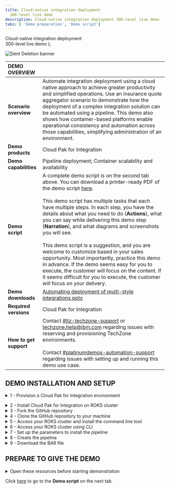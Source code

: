 ```yaml
---
title: Cloud-native integration deployment
  300-level live demo
description: Cloud-native integration deployment 300-level live demo
tabs: [ 'Demo preparation', 'Demo script']
---
```


  <span>
      Cloud-native integration deployment <br/> 300-level live demo
  </span> );

![Dent Deletion banner](./images/cloud-native-integration-300-prep-banner.jpg)

<span id="top"></span>

| DEMO OVERVIEW | |
| :---         | :--- |
| **Scenario overview** | Automate integration deployment using a cloud native approach to achieve greater productivity and simplified operations. Use an insurance quote aggregator scenario to demonstrate how the deployment of a complex integration solution can be automated using a pipeline. This demo also shows how container-based platforms enable operational consistency and automation across those capabilities, simplifying administration of an environment. |
| **Demo products** | Cloud Pak for Integration |
| **Demo capabilities** | Pipeline deployment; Container scalability and availability |
| **Demo script** | A complete demo script is on the second tab above. You can download a printer-ready PDF of the demo script <a href="https://ibm-garage-tsa.github.io/platinum-demos/ab9eb77c5f391c2d08c0082c613b28a6/300-Integration%20Cloud-native%20integration%20deployment.pdf" target="_blank" rel="noreferrer">here</a>. <br/><br/> This demo script has multiple tasks that each have multiple steps. In each step, you have the details about what you need to do (**Actions**), what you can say while delivering this demo step (**Narration**), and what diagrams and screenshots you will see.<br/><br/>This demo script is a suggestion, and you are welcome to customize based in your sales opportunity. Most importantly, practice this demo in advance. If the demo seems easy for you to execute, the customer will focus on the content. If it seems difficult for you to execute, the customer will focus on your delivery. |
| **Demo downloads** | <a href="./Automating deployment of multi-style integrations - slides and screenshots.pptx" target="_blank" rel="noreferrer">Automating deployment of multi-style integrations pptx</a> |
| **Required versions** | Cloud Pak for Integration |
| **How to get support** | Contact <a href="https://ibm-cloud.slack.com/archives/C0124J683GW" target="_blank" rel="noreferrer">#itz-techzone-support</a> or <a href="mailto:techzone.help@ibm.com">techzone.help@ibm.com</a> regarding issues with reserving and provisioning TechZone environments. <br/><br/> Contact <a href="https://ibm-cloud.slack.com/archives/C0216F39ACU" target="_blank" rel="noreferrer">#platinumdemos-automation-support</a> regarding issues with setting up and running this demo use case. |

## **DEMO INSTALLATION AND SETUP**

<details>

<summary>1 - Provision a Cloud Pak for Integration environment</summary>
<br/>

Install Cloud Pak for Integration, or provision a ROKS environment. To reserve your ROKS instance, follow these steps: <br/><br/>

1. To reserve a preinstalled Cloud Pak for Integration (CP4I) ROKS 4.6 cluster on Red Hat OpenShift, go <a href="https://techzone.ibm.com/my/reservations/create/611bf99bd21122001e42d3fc" target="_blank" rel="noreferrer">here</a> and complete the form. If you do not have a sales opportunity, select the purpose **Practice / Self-Education**.

<br/>

2. You will receive a confirmation email confirming the instance is provisioning.<br/>

<br/>

3. In approximately 30 minutes, you will receive a second email indicating the environment is provisioned. This email includes environment access information. <br/><br/>You are now ready to install Cloud Pak for Integration.<br/><img src="https://raw.githubusercontent.com/ibm-garage-tsa/platinum-demos/master/src/pages/300-integration-cloud-native-integration/images/prep-image1.3.png" width="800" /><br/>

If you have issues connecting to your instance, contact <a href="https://ibm-cloud.slack.com/archives/C0124J683GW" target="_blank" rel="noreferrer">#itz-techzone-support</a>.

<br/>

**[Go to top](#top)**

</details>

<span id="ROKSinstall"></span>

<details>

<summary>2 - Install Cloud Pak for Integration on ROKS cluster</summary>

<br/>

1. Click <a href="https://cloud.ibm.com/catalog/content/ibm-cp-integration-72f63273-f2f6-4e9c-8626-60fe798c57be-global" target="_blank" rel="noreferrer">here</a> to install Cloud Pak for Integration. This link takes you to an IBM Cloud page. Log in with your personal IBM credentials. <br/><br/>Confirm you are using the **ITZ** account using the box in the upper right-hand corner of the intallation configuration page.
<br/><br/><img src="https://raw.githubusercontent.com/ibm-garage-tsa/platinum-demos/master/src/pages/300-integration-cloud-native-integration/images/itz-account.png" width="800" />

<br/>

2. Ensure the product version is the latest version available (in the screenshot below, for example, 2021.4.1-0).
<br/><br/><img src="https://raw.githubusercontent.com/ibm-garage-tsa/platinum-demos/master/src/pages/300-integration-cloud-native-integration/images/cp4i-version.png" width="800" />

<br/>

3. Scroll down the page to the **Select your cluster** section. From the list, select the Redhat Openshift Cluster you just created (1). Click **Add project** (2).
<br/><br/><img src="https://raw.githubusercontent.com/ibm-garage-tsa/platinum-demos/master/src/pages/300-integration-cloud-native-integration/images/prepare-2-3.png" width="800" />

<br/>

4. Name the **Project** cp4i (1). Click **Add** (2).
<br/><br/><img src="https://raw.githubusercontent.com/ibm-garage-tsa/platinum-demos/master/src/pages/300-integration-cloud-native-integration/images/prepare-2-4.png" width="800" />

<br/>

5. Scroll down to the **Set the deployment values** section. Toggle the **Use an existing secret?** option to **no** and define a new password. The new password needs to be 32-characters, using only letters and numbers. You will need this password in step 12.<br/><InlineNotification><strong>NOTE</strong>: Currently, password validation is not enforced on this page. If you proceed with an invalid password you will be able to start the installation, but it will fail when you try to use it later. There is no way to recover from this error other than provisioning a new cluster.</InlineNotification><img src="https://raw.githubusercontent.com/ibm-garage-tsa/platinum-demos/master/src/pages/300-integration-cloud-native-integration/images/password.png" width="800" />

<br/>

6. Scroll down to **Parameters with default values**. Click the collapsible section to open them. First, we will select the appropriate parameter for this specific demo.

<br/>

| FIELD | ACTION |
| ------ | ------- |
| **cognitiveCarRepairDemo:** | Set to ‘false’ |
| **drivewayDentDeletionDemo:** | Set to ‘true’ |
| **eventEnabledInsuranceDemo:** | Set to ‘false’ |
| **mappingAssistDemo:** | Set to ‘false’ |
| **weatherChatbotDemo:** | Set to ‘false’ |

<br/>

<img src="https://raw.githubusercontent.com/ibm-garage-tsa/platinum-demos/master/src/pages/300-integration-cloud-native-integration/images/demo-prep-drivewayDentDeletionDemo.png" width="800" />

<br/>

7. Continue to change the default values parameters using the table below.<br/>If you do have an SMTP email server and accounts that you can use, you may sign up for a free <a href="https://mailtrap.io" target="_blank" rel="noreferrer">Mailtrap.io</a> account. Mailtrap.io is a free cloud service that mimics an SMTP server. It is used for development/demonstration purposes only.

<br/>

| FIELD | ACTION |
| ------ | ------- |
| **demoAPICMailServerHost:** (1)| If you’re using mailtrap, leave this smtp.mailtrap.io. |
| **demoAPICMailServerPort:** (2)| If you’re using mailtrap, leave this as 2525. |
| **demoAPICEmailAddress:** (3)| If you’re using mailtrap, you can use any email address.<br/>The dummy address ’apicadmin@example.com’ is recommended. If you’re using your own mail server, use an email address that you can receive and read. |
| **demoAPICMialServerUsername:** (4)| Set this to your SMTP mailtrap username. This is different from your mailtrap login username and can be found by using these [instructions](https://help.mailtrap.io/article/5-smtp-integration). |
| **demoAPICMailServerPassword:** (5)| Set this to your SMTP mailtrap password. This is different from your mailtrap login password and can be found by using these [instructions](https://help.mailtrap.io/article/5-smtp-integration). |

<br/>

<img src="https://raw.githubusercontent.com/ibm-garage-tsa/platinum-demos/master/src/pages/300-integration-cloud-native-integration/images/prep-image2.7.png" width="800" />

<br/>

8. Accept the license agreement and click **Install** to install Cloud Pak for Integration. The installation will take up to 90 minutes.
<br/><br/><img src="https://raw.githubusercontent.com/ibm-garage-tsa/platinum-demos/master/src/pages/300-integration-cloud-native-integration/images/license.png" width="500" />

<br/>

9. You can view the progress in the Schematics progress bar or check the details in view log.
<br/><br/><img src="https://raw.githubusercontent.com/ibm-garage-tsa/platinum-demos/master/src/pages/300-integration-cloud-native-integration/images/prep-image2.9.png" width="800" />

<br/>

10. When the status is **Active**, you will be able to access Cloud Pak for Integration Platform Navigator. Select **Offering Dashboard** on the upper right corner of the page.
<br/><br/><img src="https://raw.githubusercontent.com/ibm-garage-tsa/platinum-demos/master/src/pages/300-integration-cloud-native-integration/images/offering_dashboard.png" width="800" />

<br/>

11. On the log in page, select the authentication type **IBM provided credentials (admin only)**.
<br/><br/><img src="https://raw.githubusercontent.com/ibm-garage-tsa/platinum-demos/master/src/pages/300-integration-cloud-native-integration/images/authentication-types.png" width="800" />

<br/>

12. Log in using the admin userid and password you created in step 5.
<br/><br/><img src="https://raw.githubusercontent.com/ibm-garage-tsa/platinum-demos/master/src/pages/300-integration-cloud-native-integration/images/login.png" width="800" />

<br/>

13. Click **Integration instances**.
<br/><br/><img src="https://raw.githubusercontent.com/ibm-garage-tsa/platinum-demos/master/src/pages/300-integration-cloud-native-integration/images/integration-instances.png" width="800" />

<br/>

14. The parts of the Cloud Pak (API Connect, App Connect Designer, App Connect Dashboard and Asset Repository) will display here. Additional instances for any of the integration capabilities can be created by selecting **Create capability**.
<br/><br/><img src="https://raw.githubusercontent.com/ibm-garage-tsa/platinum-demos/master/src/pages/300-integration-cloud-native-integration/images/instances.png" width="800" />

<br/>

You have successfully completed cluster provisioning, installation of Cloud Pak for Integration, and deployment of API Connect and App Connect. You are ready to proceed.

<br/>

**[Go to top](#top)**

</details>

<details>

<summary>3 - Fork the GitHub repository</summary>
<br/>

This demo uses a Tekton pipeline to build images and deploy them for four App Connect integration servers and one MQ server. Now we need to fork the GitHub repository with the demo assets, including the script to create the pipeline.

<br/>

1. Open a browser and navigate to the <a href="https://github.com/IBM/cp4i-deployment-samples/" target="_blank" rel="noreferrer">cp4i-deployment-samples Github page</a>.
<br/><img src="./images/prepare-1-1.png" width="800" /><br/>

2. Log in with your personal GitHub account. If you need a personal GitHub account, create one <a href="https://docs.github.com/en/get-started/signing-up-for-github/signing-up-for-a-new-github-account" target="_blank" rel="noreferrer">here</a>.

<br/>

3. Click **Fork**. <br/><br/><img src="./images/prepare-1-3.png" width="800" /><br/>

4. Verify that you are using **Owner** (1) you intended. Click **Create fork** (2).<br/><br/><img src="./images/prep-image3-4.png" width="800" /><br/>

5. The **cp4i-deployment-samples** folder was forked the owner specified. Take note of the URL, it is required to complete section 5 of this preparation.

<br/>

**[Go to top](#top)**

</details>

<details>

<summary>4 - Clone the GitHub repository to your machine</summary>

<br/>

<InlineNotification>
<strong>NOTE</strong>: To copy the repo you will need to have the <a href = "https://cli.github.com" target="_blank" rel="noreferrer">Git CLI</a> on your machine. If you don’t have it, follow the installation steps described in this page, based in your operating system.
</InlineNotification>

<br/>

1. On the forked repo, click **Code** (1). Click the icon to copy the URL (2).<br/><br/><img src="./images/prepare-2-1.png" width="800" /><br/>

2. Open your terminal window and execute this command:

<br/>

```
git clone <your copied repo url>
```
<br/>

<InlineNotification>
<strong>NOTE</strong>: Do not copy the opening or closing arrows in the command. For example, the command should look like: git clone https://github.com/ibmryan/cp4i-deployment-samples.git
</InlineNotification>

<br/>

3. Open the cp4i-deployment-samples folder with this command:

<br/>

```
cd cp4i-deployment-samples
```

<br/>

4. You should now see a folder and multiple files. To be able to execute our script files, change the file permission with this command:

<br/>

```
chmod 755 *
```

<br/>

**[Go to top](#top)**

</details>

<details>

<summary>5 - Access your ROKS cluster and install the command line tool</summary>

<br/>

In this section, you access your ROKS cluster and install the OpenShift command line tool. If you already have the command line tool, you can proceed to **6 - Access your ROKS cluster using CLI**.

<br/>

1. Open <a href="https://techzone.ibm.com/my/reservations" target="_blank" rel="noreferrer">My reservations</a> in **IBM Technology Zone**.
<br/>
2. Select your **CP4I ROKS** cluster.<br/>
<br/><img src="./images/prepare-3-2.png" width="800" />
<br/>

3. Click **Open your Managed OpenShift (ROKS) environment**.<br/>
<br/><img src="./images/prepare-3-3.png" width="800" />
<br/>

4. Click **OpenShift web console**.<br/>
<br/><img src="./images/prepare-3-4.png" width="800" />

<br/>

5. On the web console page, click **?** (1), and select **Command line tools** (2). <br/>
<br/><img src="./images/prepare-3-5.png" width="800" />

<br/>

6. Follow the links to install the **OpenShift Command Line Interface** (CLI) for your Operating System. <br/>
<br/><img src="./images/prepare-3-6.png" width="800" />

<br/>

**[Go to top](#top)**

</details>

<details>

<summary>6 - Access your ROKS cluster using CLI</summary>

<br/>

1. Log into your OpenShift cluster using CLI. From the dropdown menu in the upper right of the page, under your **username** (1), click **Copy login command** (2).<br/>
<br/><img src="./images/prepare-4-1.png" width="800" />

<br/>

2. Click **Display Token**.<br/>
<br/><img src="./images/prepare-4-2.png" width="800" />

<br/>

3. Copy the **login** command.<br/>
<br/><img src="./images/prepare-4-3.png" width="800" />

<br/>

4. Open your terminal window and paste the **login command** to access your OpenShift cluster.<br/>
<br/><img src="./images/prepare-4-4.png" width="500" />

<br/>

**[Go to top](#top)**

</details>

<details>

<summary>7 - Set up the parameters to install the pipeline</summary>

<br/>

We need to set up pipeline triggers by linking the GitHub repository to OpenShift pipelines. Once this is done, when you commit a change to GitHub, your OpenShift pipeline runs automatically.

<br/>

1. Set the namespace to be the correct namespace. It should be **cp4i**. On your terminal window, run this command:

<br/>


```
export NAMESPACE=cp4i
```

<br/>

2. Set the GitHub branch to **main** so the script knows which version of the GitHub artifacts to use.

<br/>

```
export BRANCH=main
```

<br/>

3. Set the GitHub repository to use as the URL of your forked repository (made in step 1).<br/>
<br/><img src="./images/prepare-5-3-1.png" width="800" /><br/>
In this example, the URL is https://github.com/rosorio/cp4i-deployment-samples.git.

<br/>

```
export FORKED_REPO=https://github.com/<your_id>/cp4i-deployment-samples.git
```

<br/>

**[Go to top](#top)**

</details>

<details>

<summary>8 - Create the pipeline</summary>

<br/>

Follow these steps to create the pipeline on the OpenShift pipeline page. 

<br/>

1. In the **cp4i-deployment-samples** folder, open the **DrivewayDentDeletion/Operators folder**.<br/><br/><code>cd DrivewayDentDeletion/Operators</code><br/><img src="./images/prepare-6-1.png" width="800" /><br/>

2. Create the pipeline by running this command.<br/><br/><code>./cicd-apply-test-apic-pipeline.sh -n $NAMESPACE -r $FORKED_REPO -b $BRANCH</code><br/><img src="./images/prepare-6-2.png" width="800" /><br/>

3. In the terminal output, scrool to find the **Webhook route** URL. Copy and save the URL, as shown in this screenshot. It will be require to complete step 4.1.4 of the demo.<br/><br/><img src="./images/newprep8.3.png" width="800" /><br/>

4. Return to the OpenShift console. On the left menu, open **Pipelines**, then **Pipelines** to see what has been added.
<br/><img src="./images/prepare-6-3.png" width="800" /><br/>

5. On the **Project combo box** (1), select **cp4i** (2).
<br/><img src="./images/prepare-6-4.png" width="800" /><br/>

6. Validate there are two pipelines.
<br/><img src="./images/prepare-6-5.png" width="800" /><br/>


**[Go to top](#top)**

</details>

<details>

<summary>9 - Download the BAR file</summary>

<br/>

In this section, you download a BAR (broker archive) file to be used during the demo. 

<br/>

1. Open <a href="https://github.com/amarIBM/hello-world/blob/master/HttpEchoApp.bar" target="_blank" rel="noreferrer">this URL</a> in your browser.

<br/>

2. Click the **Download** button. 
<br/><br/><img src="./images/prepare-7-2.png" width="800" /><br/>

You are ready to present the demo.

<br/>

**[Go to top](#top)**

</details>

## **PREPARE TO GIVE THE DEMO**

<details>

<summary>Open these resources before starting demonstration</summary>

<br/>

**1 - Cloud Pak for Integration**

<br/>

1. Open a browser window, then paste and go to the CP4I URL you copied and saved from section **2.9 (Install Cloud Pak for Integration on ROKS cluster)** above.

<br/>

**2 - GitHub forked page**

<br/>

1. Open a browser window, then paste and go to the Github URL to the **cp4i-deployment-samples folder** that you copied in section **3.5 (Fork the GitHub repository)** above.

<br/>

**3 - OpenShift **

<br/>

1. Open <a href="https://techzone.ibm.com/my/reservations">My reservations</a>.

<br/>

2. Select your **CP4I ROKS** cluster.
<br/><img src="https://raw.githubusercontent.com/ibm-garage-tsa/platinum-demos/master/src/pages/300-integration-cloud-native-integration/images/prepare-3-2.png" width="800" />
<br/>

3. Click **Open your Managed OpenShift (ROKS) environment**.
<br/><img src="https://raw.githubusercontent.com/ibm-garage-tsa/platinum-demos/master/src/pages/300-integration-cloud-native-integration/images/prepare-3-3.png" width="800" />

<br/>

**[Go to top](#top)**

</details>

Click [here](/300-integration-cloud-native-integration/demo-script) to go to the **Demo script** on the next tab.
